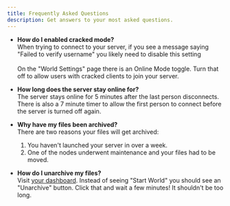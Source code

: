 ```yaml
---
title: Frequently Asked Questions
description: Get answers to your most asked questions.
---
```


- **How do I enabled cracked mode?** <br />
When trying to connect to your server, if you see a message saying
"Failed to verify username" you likely need to disable this setting<br /><br />
On the "World Settings" page there is an Online Mode toggle.
Turn that off to allow users with cracked clients to join your server.

- **How long does the server stay online for?** <br />
The server stays online for 5 minutes after the last person disconnects.
There is also a 7 minute timer to allow the first person to connect
before the server is turned off again.

- **Why have my files been archived?** <br />
There are two reasons your files will get archived:

    1. You haven't launched your server in over a week.
    1. One of the nodes underwent maintenance and your files had to be moved.

- **How do I unarchive my files?** <br />
Visit [your dashboard](https://seedloaf.com/dashboard). Instead of seeing
"Start World" you should see an "Unarchive" button. Click
that and wait a few minutes! It shouldn't be too long.